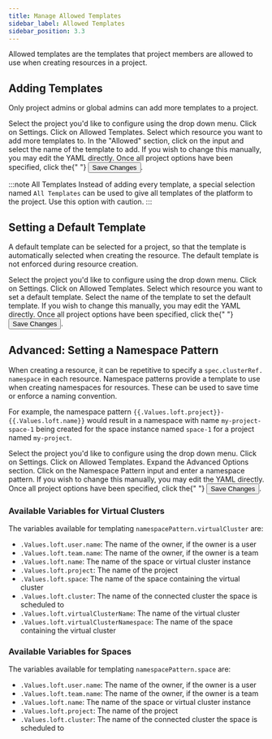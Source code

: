 ```yaml
---
title: Manage Allowed Templates
sidebar_label: Allowed Templates
sidebar_position: 3.3
---
```



Allowed templates are the templates that project members are allowed to use when creating resources in a project.

## Adding Templates

Only project admins or global admins can add more templates to a project.

<Flow id="project-allowed-templates">
    <Step>
    Select the project you'd like to configure using the drop down menu. Click on <Label>Settings</Label>.
    </Step>
    <Step>
        Click on <NavStep>Allowed Templates</NavStep>.
    </Step>
    <Step>
        Select which resource you want to add more templates to.
    </Step>
    <Step>
        In the "Allowed" section, click on the input and select the name of the template to add. If you wish to change this manually, you may edit the YAML directly.
    </Step>
    <Step>
        Once all project options have been specified, click the{" "}
    <Button>Save Changes</Button>.
  </Step>
</Flow>

:::note All Templates
Instead of adding every template, a special selection named `All Templates` can be used to give all templates of the platform to the project. Use this option with caution.
:::


## Setting a Default Template

A default template can be selected for a project, so that the
template is automatically selected when creating the resource. The default template is not enforced during resource creation.

<Flow id="project-default-template">
    <Step>
    Select the project you'd like to configure using the drop down menu. Click on <Label>Settings</Label>.
    </Step>
    <Step>
        Click on <NavStep>Allowed Templates</NavStep>.
    </Step>
    <Step>
        Select which resource you want to set a default template.
    </Step>
    <Step>
        Select the name of the template to set the default template. If you wish to change this manually, you may edit the YAML directly.
    </Step>
    <Step>
      Once all project options have been specified, click the{" "}
    <Button>Save Changes</Button>.
  </Step>
</Flow>


## Advanced: Setting a Namespace Pattern

When creating a resource, it can be repetitive to specify a `spec.clusterRef.
namespace` in each resource. Namespace patterns provide a template to use when creating namespaces for resources. These can be used to save time or enforce a naming convention.

For example, the namespace pattern `{{.Values.loft.project}}-{{.Values.loft.name}}` would result in a namespace with
name `my-project-space-1` being created for the space instance named `space-1` for a project named `my-project`.

<Flow id="project-namespace-pattern">
    <Step>
        Select the project you'd like to configure using the drop down menu. Click on <Label>Settings</Label>.
    </Step>
    <Step>
        Click on <NavStep>Allowed Templates</NavStep>.
    </Step>
    <Step>
        Expand the <Label>Advanced Options</Label> section.
    </Step>
    <Step>
        Click on the <Label>Namespace Pattern</Label> input and enter a namespace pattern. If you wish to change this manually, you may edit the YAML directly.
    </Step>
    <Step>
        Once all project options have been specified, click the{" "}
    <Button>Save Changes</Button>.
  </Step>
</Flow>

### Available Variables for Virtual Clusters

The variables available for templating `namespacePattern.virtualCluster` are:
- `.Values.loft.user.name`: The name of the owner, if the owner is a user
- `.Values.loft.team.name`: The name of the owner, if the owner is a team
- `.Values.loft.name`: The name of the space or virtual cluster instance
- `.Values.loft.project`: The name of the project
- `.Values.loft.space`: The name of the space containing the virtual cluster
- `.Values.loft.cluster`: The name of the connected cluster the space is scheduled to
- `.Values.loft.virtualClusterName`: The name of the virtual cluster
- `.Values.loft.virtualClusterNamespace`: The name of the space containing the virtual cluster

### Available Variables for Spaces

The variables available for templating `namespacePattern.space` are:
- `.Values.loft.user.name`: The name of the owner, if the owner is a user
- `.Values.loft.team.name`: The name of the owner, if the owner is a team
- `.Values.loft.name`: The name of the space or virtual cluster instance
- `.Values.loft.project`: The name of the project
- `.Values.loft.cluster`: The name of the connected cluster the space is scheduled to
